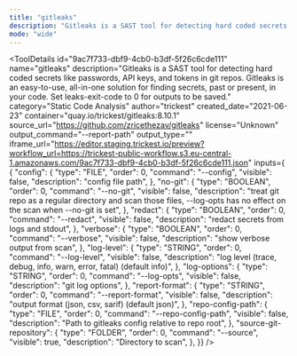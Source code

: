 ```yaml
---
title: "gitleaks"
description: "Gitleaks is a SAST tool for detecting hard coded secrets like passwords, API keys, and tokens in git repos. Gitleaks is an easy-to-use, all-in-one solution for finding secrets, past or present, in your code. Set leaks-exit-code to 0 for outputs to be saved."
mode: "wide"
---
```



<ToolDetails
  id="9ac7f733-dbf9-4cb0-b3df-5f26c6cde111"
  name="gitleaks"
  description="Gitleaks is a SAST tool for detecting hard coded secrets like passwords, API keys, and tokens in git repos. Gitleaks is an easy-to-use, all-in-one solution for finding secrets, past or present, in your code. Set leaks-exit-code to 0 for outputs to be saved."
  category="Static Code Analysis"
  author="trickest"
  created_date="2021-06-23"
  container="quay.io/trickest/gitleaks:8.10.1"
  source_url="https://github.com/zricethezav/gitleaks"
  license="Unknown"
  output_command="--report-path"
  output_type=""
  iframe_url="https://editor.staging.trickest.io/preview?workflow_url=https://trickest-public-workflow.s3.eu-central-1.amazonaws.com/9ac7f733-dbf9-4cb0-b3df-5f26c6cde111.json"
  inputs={ {
  "config": {
    "type": "FILE",
    "order": 0,
    "command": "--config",
    "visible": false,
    "description": "config file path",
  },
  "no-git": {
    "type": "BOOLEAN",
    "order": 0,
    "command": "--no-git",
    "visible": false,
    "description": "treat git repo as a regular directory and scan those files, --log-opts has no effect on the scan when --no-git is set",
  },
  "redact": {
    "type": "BOOLEAN",
    "order": 0,
    "command": "--redact",
    "visible": false,
    "description": "redact secrets from logs and stdout",
  },
  "verbose": {
    "type": "BOOLEAN",
    "order": 0,
    "command": "--verbose",
    "visible": false,
    "description": "show verbose output from scan",
  },
  "log-level": {
    "type": "STRING",
    "order": 0,
    "command": "--log-level",
    "visible": false,
    "description": "log level (trace, debug, info, warn, error, fatal) (default info)",
  },
  "log-options": {
    "type": "STRING",
    "order": 0,
    "command": "--log-opts",
    "visible": false,
    "description": "git log options",
  },
  "report-format": {
    "type": "STRING",
    "order": 0,
    "command": "--report-format",
    "visible": false,
    "description": "output format (json, csv, sarif) (default json)",
  },
  "repo-config-path": {
    "type": "FILE",
    "order": 0,
    "command": "--repo-config-path",
    "visible": false,
    "description": "Path to gitleaks config relative to repo root",
  },
  "source-git-repository": {
    "type": "FOLDER",
    "order": 0,
    "command": "--source",
    "visible": true,
    "description": "Directory to scan",
  },
}}
/>